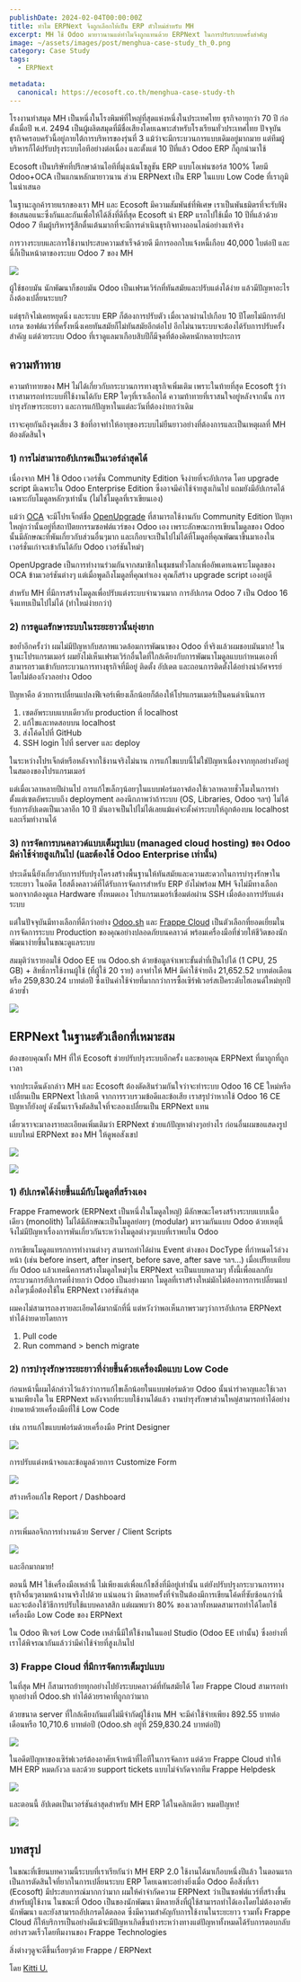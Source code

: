 ```yaml
---
publishDate: 2024-02-04T00:00:00Z
title: ทำไม ERPNext จึงถูกเลือกให้เป็น ERP ตัวใหม่สำหรับ MH
excerpt: MH ใช้ Odoo มายาวนานแต่ทำไมจึงถูกแทนด้วย ERPNext ในการปรับระบบครั้งสำคัญ
image: ~/assets/images/post/menghua-case-study_th_0.png
category: Case Study
tags:
  - ERPNext

metadata:
  canonical: https://ecosoft.co.th/menghua-case-study-th
---
```


โรงงานทำสมุด MH เป็นหนึ่งในโรงพิมพ์ที่ใหญ่ที่สุดแห่งหนึ่งในประเทศไทย ธุรกิจอายุกว่า 70 ​​ปี ก่อตั้งเมื่อปี พ.ศ. 2494 เป็นผู้ผลิตสมุดที่มีชื่อเสียงโดยเฉพาะสำหรับโรงเรียนทั่วประเทศไทย ปัจจุบันธุรกิจครอบครัวนี้อยู่ภายใต้การบริหารของรุ่นที่ 3 แม้ว่าจะมีกระบวนการแบบเดิมอยู่มากมาย แต่ทีมผู้บริหารก็ได้ปรับปรุงระบบไอทีอย่างต่อเนื่อง และตั้งแต่ 10 ปีที่แล้ว Odoo ERP ก็ถูกนำมาใช้

Ecosoft เป็นบริษัทที่ปรึกษาด้านไอทีที่มุ่งเน้นโซลูชัน ERP แบบโอเพ่นซอร์ส 100% โดยมี Odoo+OCA เป็นแกนหลักมายาวนาน ส่วน ERPNext เป็น ERP ในแบบ Low Code ที่เราภูมิในนำเสนอ

ในฐานะลูกค้ารายแรกของเรา MH และ Ecosoft มีความสัมพันธ์ที่พิเศษ เราเป็นพันธมิตรที่จะรับฟังข้อเสนอแนะซึ่งกันและกันเพื่อให้ได้สิ่งที่ดีที่สุด Ecosoft นำ ERP แรกไปใช้เมื่อ 10 ปีที่แล้วด้วย Odoo 7 ทีมผู้บริหารรู้สึกตื่นเต้นมากที่จะมีการดำเนินธุรกิจทางออนไลน์อย่างแท้จริง

การวางระบบและการใช้งานประสบความสำเร็จด้วยดี มีการออกใบแจ้งหนี้เกือบ 40,000 ใบต่อปี และนี่ก็เป็นหน้าตาของระบบ Odoo 7 ของ MH

![](~/assets/images/post/MH-case-study_1.png)

ผู้ใช้ชอบมัน นักพัฒนาก็ชอบมัน Odoo เป็นเฟรมเวิร์กที่ทันสมัยและปรับแต่งได้ง่าย แล้วมีปัญหาอะไรถึงต้องเปลี่ยนระบบ?

แต่ธุรกิจไม่เคยหยุดนิ่ง และระบบ ERP ก็ต้องการปรับตัว เมื่อเวลาผ่านไปเกือบ 10 ปีโดยไม่มีการอัปเกรด ซอฟต์แวร์ที่ครั้งหนึ่งเคยทันสมัยก็ไม่ทันสมัยอีกต่อไป อีกไม่นานระบบจะต้องได้รับการปรับครั้งสำคัญ แต่ด้วยระบบ Odoo ที่เราดูแลมาเกือบสิบปีก็มีจุดที่ต้องคิดหนักหลายประการ

## ความท้าทาย

ความท้าทายของ MH ไม่ได้เกี่ยวกับกระบวนการทางธุรกิจเพิ่มเติม เพราะในท้ายที่สุด Ecosoft รู้ว่าเราสามารถทำระบบที่ใช้งานได้กับ ERP ใดๆที่เราเลือกได้ ความท้าทายที่เราสนใจอยู่หลังจากนั้น การบำรุงรักษาระยะยาว และการแก้ปัญหาในแต่ละวันที่ต้องง่ายกว่าเดิม

เราจะคุยกันถึงจุดเสี่ยง 3 ข้อที่อาจทำให้อายุของระบบไม่ยืนยาวอย่างที่ต้องการและเป็นเหตุผลที่ MH ต้องตัดสินใจ

### 1) การไม่สามารถอัปเกรดเป็นเวอร์ล่าสุดได้

เนื่องจาก MH ใช้ Odoo เวอร์ชั่น Community Edition จึงง่ายที่จะอัปเกรด โดย upgrade script มีเฉพาะใน Odoo Enterprise Edition ซึ่งอาจมีค่าใช้จ่ายสูงเกินไป แถมยังมีอัปเกรดได้เฉพาะกับโมดูลหลักๆเท่านั้น (ไม่ใช่โมดูลที่เราเขียนเอง)

แม้ว่า <a href="https://odoo-community.org">OCA</a> จะมีโปรเจ็กต์ชื่อ <a href="https://github.com/OCA/OpenUpgrade">OpenUpgrade</a> ที่สามารถใช้งานกับ Community Edition ปัญหาใหญ่กว่านั้นอยู่ที่สถาปัตยกรรมซอฟต์แวร์ของ Odoo เอง เพราะลักษณะการเขียนโมดูลของ Odoo นั้นมีลักษณะที่พันเกี่ยวกับส่วนอื่นๆมาก และเกือบจะเป็นไปไม่ได้ที่โมดูลที่คุณพัฒนาขึ้นมาเองในเวอร์ชั่นเก่าจะเข้ากันได้กับ Odoo เวอร์ชันใหม่ๆ

OpenUpgrade เป็นการทำงานร่วมกันจากสมาชิกในชุมชนทั่วโลกเพื่ออัพเดทเฉพาะโมดูลของ OCA ข้ามเวอร์ชันต่างๆ แต่เมื่อพูดถึงโมดูลที่คุณทำเอง คุณก็สร้าง upgrade script เองอยู่ดี

สำหรับ MH ที่มีการสร้างโมดูลเพื่อปรับแต่งระบบจำนวนมาก การอัปเกรด Odoo 7 เป็น Odoo 16 จึงแทบเป็นไปไม่ได้ (ทำใหม่ง่ายกว่า)

### 2) การดูแลรักษาระบบในระยะยาวนั้นยุ่งยาก

ขอย้ำอีกครั้งว่า ผมไม่มีปัญหากับสภาพแวดล้อมการพัฒนาของ Odoo ที่จริงแล้วผมชอบมันมาก! ในฐานะโปรแกรมเมอร์ ผมยังไม่เห็นเฟรมเวิร์กอื่นใดที่ใกล้เคียงกับการพัฒนาโมดูลแบบกำหนดเองที่สามารถรวมเข้ากับกระบวนการทางธุรกิจที่มีอยู่ ติดตั้ง อัปเดต และถอนการติดตั้งได้อย่างน่าอัศจรรย์โดยไม่ต้องกังวลอย่าง Odoo

ปัญหาคือ ด้วยการเปลี่ยนแปลงฟีเจอร์เพียงเล็กน้อยก็ต้องให้โปรแกรมเมอร์เป็นคนดำเนินการ

1. เซตอัพระบบแบบเดียวกับ production ที่ localhost
2. แก้ไขและทดสอบบน localhost
3. ส่งโค้ดไปที่ GitHub
4. SSH login ไปที่ server และ deploy

ในระหว่างโปรเจ็กต์หรือหลังจากใช้งานจริงไม่นาน การแก้ไขแบบนี้ไม่ใช่ปัญหาเนื่องจากทุกอย่างยังอยู่ในสมองของโปรแกรมเมอร์

แต่เมื่อเวลาหลายปีผ่านไป การแก้ไขเล็กๆน้อยๆในแบบฟอร์มอาจต้องใช้เวลาหลายชั่วโมงในการทำ ตั้งแต่เซตอัพระบบถึง deployment ลองนึกภาพว่าถ้าระบบ (OS, Libraries, Odoo ฯลฯ) ไม่ได้รับการอัปเดตเป็นเวลาอีก 10 ปี มันอาจเป็นไปไม่ได้เลยแม้แค่จะตั้งค่าระบบให้ถูกต้องบน localhost และเริ่มทำงานได้

### 3) การจัดการบนคลาวด์แบบเต็มรูปแบ (managed cloud hosting) ของ Odoo มีค่าใช้จ่ายสูงเกินไป (และต้องใช้ Odoo Enterprise เท่านั้น)

ประเด็นนี้ยังเกี่ยวกับการปรับปรุงโครงสร้างพื้นฐานให้ทันสมัยและความสะดวกในการบำรุงรักษาในระยะยาว ในอดีต โฮสติ้งคลาวด์ที่ได้รับการจัดการสำหรับ ERP ยังไม่พร้อม MH จึงไม่มีทางเลือกนอกจากต้องดูแล Hardware ทั้งหมดเอง โปรแกรมเมอร์เชื่อมต่อผ่าน SSH เมื่อต้องการปรับแต่งระบบ

แต่ในปัจจุบันมีทางเลือกที่ดีกว่าอย่าง <a href="https://www.odoo.sh">Odoo.sh</a> และ <a href="https://frappecloud.com/">Frappe Cloud</a> เป็นตัวเลือกที่ยอดเยี่ยมในการจัดการระบบ Production ของคุณอย่างปลอดภัยบนคลาวด์ พร้อมเครื่องมือที่ช่วยให้ชีวิตของนักพัฒนาง่ายขึ้นในขณะดูแลระบบ

สมมุติว่าเรายอมใช้ Odoo EE บน Odoo.sh ด้วยข้อมูลจำเพาะขั้นต่ำที่เป็นไปได้ (1 CPU, 25 GB) + สิทธิ์การใช้งานผู้ใช้ (ที่ผู้ใช้ 20 ราย) อาจทำให้ MH มีค่าใช้จ่ายถึง 21,652.52 บาทต่อเดือน หรือ 259,830.24 บาทต่อปี ซึ่งเป้นค่าใช้จ่ายที่มากกว่าการซื้อเซิร์ฟเวอร์สเป็คระดับไฮเอนด์ใหม่ทุกปีด้วยซ้ำ

![](~/assets/images/post/MH-case-study_2.png)

## ERPNext ในฐานะตัวเลือกที่เหมาะสม

ต้องขอบคุณทั้ง MH ที่ให้ Ecosoft ช่วยปรับปรุงระบบอีกครั้ง และขอบคุณ ERPNext ที่มาถูกที่ถูกเวลา

จากประเด็นดังกล่าว MH และ Ecosoft ต้องตัดสินร่วมกันใจว่าจะทำระบบ Odoo 16 CE ใหม่หรือเปลี่ยนเป็น ERPNext ไปเลยดี จากการรวบรวมข้อดีและข้อเสีย เราสรุปว่าหากใช้ Odoo 16 CE ปัญหาก็ยังอยู่ ดังนั้นเราจึงตัดสินใจที่จะลองเปลี่ยนเป็น ERPNext แทน

เดี๋ยวเราจะมาลงรายละเอียดเพิ่มเติมว่า ERPNext ช่วยแก้ปัญหาต่างๆอย่างไร ก่อนอื่นผมขอแสดงรูปแบบใหม่ ERPNext ของ MH ให้ดูพอสังเขป

![](~/assets/images/post/MH-case-study_3.png)

![](~/assets/images/post/MH-case-study_4.png)

### 1) อัปเกรดได้ง่ายขึ้นแม้กับโมดูลที่สร้างเอง

Frappe Framework (ERPNext เป็นหนึ่งในโมดูลใหญ่) มีลักษณะโครงสร้างระบบแบบเนื้อเดียว (monolith) ไม่ได้มีลักษณะเป็นโมดูลย่อยๆ (modular) มารวมกันแบบ Odoo ด้วยเหตุนี้ จึงไม่มีปัญหาเรื่องการพันเกี่ยวกันระหว่างโมดูลต่างๆแบบที่เราพบใน Odoo

การเขียนโมดูลแทรกการทำงานต่างๆ สามารถทำได้ผ่าน Event ต่างของ DocType ที่กำหนดไว้ล่วงหน้า (เช่น before insert, after insert, before save, after save ฯลฯ...) เมื่อเปรียบเทียบกับ Odoo แล้วเทคนิคการสร้างโมดูลใหม่ๆใน ERPNext จะเป็นแบบหลวมๆ ทั้งนี้เพื่อแลกกับกระบวนการอัปเกรดที่ง่ายกว่า Odoo เป็นอย่างมาก โมดูลที่เราสร้างใหม่มักไม่ต้องการการเปลี่ยนแปลงใดๆเมื่อต้องใช้ใน ERPNext เวอร์ชันล่าสุด

ผมคงไม่สามารถลงรายละเอียดได้มากนักที่นี่ แต่หวังว่าพอเห็นภาพรวมๆว่าการอัปเกรด ERPNext ทำได้ง่ายดายโดยการ

1. Pull code
2. Run command > bench migrate

### 2) การบำรุงรักษาระยะยาวที่ง่ายขึ้นด้วยเครื่องมือแบบ Low Code

ก่อนหน้านี้ผมได้กล่าวไว้แล้วว่าการแก้ไขเล็กน้อยในแบบฟอร์มด้วย Odoo นั้นน่ารำคาญและใช้เวลานานเพียงใด ใน ERPNext หลังจากที่ระบบใช้งานได้แล้ว งานบำรุงรักษาส่วนใหญ่สามารถทำได้อย่างง่ายดายด้วยเครื่องมือที่ใช้ Low Code 

เช่น การแก้ไขแบบฟอร์มด้วยเครื่องมือ Print Designer

![](~/assets/images/post/MH-case-study_5.png)

การปรับแต่งหน้าจอและข้อมูลด้วยการ Customize Form

![](~/assets/images/post/MH-case-study_6.png)

สร้างหรือแก้ไข Report / Dashboard

![](~/assets/images/post/MH-case-study_7.png)

การเพิ่มลอจิกการทำงานด้วย Server / Client Scripts

![](~/assets/images/post/MH-case-study_8.png)

และอีกมากมาย!

ตอนนี้ MH ใช้เครื่องมือเหล่านี้ ไม่เพียงแต่เพื่อแก้ไขสิ่งที่มีอยู่เท่านั้น แต่ยังปรับปรุงกระบวนการทางธุรกิจอื่นๆตามหน้างานจริงไปด้วย แน่นอนว่า มีหลายครั้งที่จำเป็นต้องมีการเขียนโค้ดที่ซับซ้อนกว่านี้ และจะต้องใช้วิธีการปรับใช้แบบคลาสสิก แต่ผมพบว่า 80% ของเวลาทั้งหมดสามารถทำได้โดยใช้เครื่องมือ Low Code ของ ERPNext

ใน Odoo ฟีเจอร์ Low Code เหล่านี้มีให้ใช้งานในแอป Studio (Odoo EE เท่านั้น) ซึ่งอย่างที่เราได้พิจรณากันแล้วว่ามีค่าใช้จ่ายที่สูงเกินไป

### 3) Frappe Cloud ที่มีการจัดการเต็มรูปแบบ

ในที่สุด MH ก็สามารถย้ายทุกอย่างไปยังระบบคลาวด์ที่ทันสมัยได้ โดย Frappe Cloud สามารถทำทุกอย่างที่ Odoo.sh ทำได้ด้วยราคาที่ถูกกว่ามาก

ด้วยขนาด server ที่ใกล้เคียงกันแต่ไม่มีจำกัดผู้ใช้งาน MH จะมีค่าใช้จ่ายเพียง 892.55 บาทต่อเดือนหรือ 10,710.6 บาทต่อปี (Odoo.sh อยู่ที่ 259,830.24 บาทต่อปี)

![](~/assets/images/post/MH-case-study_9.png)

ในอดีตปัญหาของเซิร์ฟเวอร์ต้องอาศัยเจ้าหน้าที่ไอทีในการจัดการ แต่ด้วย Frappe Cloud ทำให้ MH ERP หมดกังวล และด้วย support tickets แบบไม่จำกัดจากทีม Frappe Helpdesk

![](~/assets/images/post/MH-case-study_10.png)

และตอนนี้ อัปเดตเป็นเวอร์ชันล่าสุดสำหรับ MH ERP ได้ในคลิกเดียว หมดปัญหา!

![](~/assets/images/post/MH-case-study_11.png)

## บทสรุป

ในขณะที่เขียนบทความนี้ระบบที่เราเรียกันว่า MH ERP 2.0 ใช้งานได้มาเกือบหนึ่งปีแล้ว ในตอนแรกเป็นการตัดสินใจที่ยากในการเปลี่ยนระบบ ERP โดยเฉพาะอย่างยิ่งเมื่อ Odoo คือสิ่งที่เรา (Ecosoft) มีประสบการณ์มากกว่ามาก ผมให้คำจำกัดความ ERPNext ว่าเป็นซอฟต์แวร์ที่สร้างขึ้นสำหรับผู้ใช้งาน ในขณะที่ Odoo เป็นของนักพัฒนา มีหลายสิ่งที่ผู้ใช้สามารถทำได้เองโดยไม่ต้องอาศัยนักพัฒนา และยังสามารถอัปเกรดได้ตลอด ซึ่งมีความสำคัญกับการใช้งานในระยะยาว รวมทั้ง Frappe Cloud ก็ให้บริการเป็นอย่างดีแม้จะมีปัญหาเกิดขึ้นบ้างระหว่างทางแต่ปัญหาทั้งหมดได้รับการตอบกลับอย่างรวดเร็วโดยทีมงานของ Frappe Technologies

สิ่งต่างๆดูจะดีขึ้นเรื่อยๆด้วย Frappe / ERPNext

โดย <a href="https://x.com/@kittiup">Kitti U.</a>

